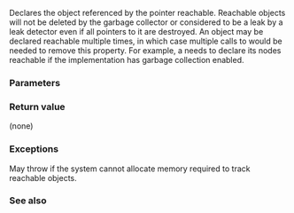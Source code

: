 {{cpp/title|declare_reachable}}
{{cpp/memory/navbar}}
{{ddcl|header=memory|since=c++11|removed=c++23|
void declare_reachable( void* p );
}}

Declares the object referenced by the pointer {{c|p}} reachable. Reachable objects will not be deleted by the garbage collector or considered to be a leak by a leak detector even if all pointers to it are destroyed. An object may be declared reachable multiple times, in which case multiple calls to {{lc|std::undeclare_reachable}} would be needed to remove this property. For example, a {{enwiki|XOR linked list}} needs to declare its nodes reachable if the implementation has garbage collection enabled.

===Parameters===
{{par begin}}
{{par|p|a safely-derived pointer or a null pointer}}
{{par end}}

===Return value===
(none)

===Exceptions===
May throw {{lc|std::bad_alloc}} if the system cannot allocate memory required to track reachable objects.

===See also===
{{dsc begin}}
{{dsc inc|cpp/memory/gc/dsc undeclare_reachable}}
{{dsc end}}

{{langlinks|de|es|fr|it|ja|pt|ru|zh}}